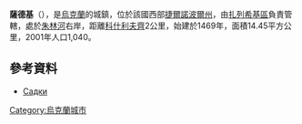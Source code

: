 {{coord|48|51|2|N|25|33|46|E|scale:30000|display=title}}

'''薩德基'''（{{lang-uk|Садки}}），是[[烏克蘭|烏克蘭]]的城鎮，位於該國西部[[捷爾諾波爾州|捷爾諾波爾州]]，由[[扎列希基區|扎列希基區]]負責管轄，處於[[朱林河|朱林河]]右岸，距離[[科什利夫齊|科什利夫齊]]2公里，始建於1469年，面積14.45平方公里，2001年人口1,040。

==參考資料==
*[http://w1.c1.rada.gov.ua/pls/z7503/A005?rf7571=30869 Садки]

{{Ukraine-geo-stub}}
[[Category:烏克蘭城市|Category:烏克蘭城市]]